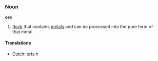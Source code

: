 ===Noun===
'''ore'''

#[[Rock]] that contains [[metal]]s and can be processed into the pure form of that metal.

====Translations====
*[[Dutch]]: [[erts]] ''n''